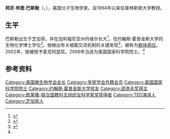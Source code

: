 {{Infobox scientist
| name              = Bonnie Lynn Bassler<br>邦尼·巴斯勒
| image             = Bonnie Bassler.jpg
| image_size        =
| alt               = 
| caption           =
| birth_date        = {{Birth year and age|1962}} 
| birth_place       = [[美國|美國]][[伊利諾州|伊利諾州]][[芝加哥|芝加哥]]
| death_date        = <!-- {{Death date and age|YYYY|MM|DD|YYYY|MM|DD}} (death date then birth date) -->
| death_place       = 
| resting_place             = 
| resting_place_coordinates = <!-- {{Coord|LAT|LONG|type:landmark|display=inline,title}} -->
| residence         = 
| citizenship       = 
| nationality       = 
| fields            = 
| workplaces        = [[普林斯顿大学|普林斯顿大学]]
| alma_mater        = 
| thesis_title      = 
| thesis_url        = 
| thesis_year       = 
| doctoral_advisor  = 
| academic_advisors = 
| doctoral_students = 
| notable_students  = 
| known_for         = 
| author_abbrev_bot = 
| author_abbrev_zoo = 
| influences        = 
| influenced        = 
| awards            = [[皇家学会|皇家学会]]会士<ref name="RoyalSociety">{{cite web
  | last = Staff
  | first = 
  | last2 = 
  | first2 = 
  | title = Professor Bonnie L. Bassler ForMemRS
  | publisher = [[The_Royal_Society|The Royal Society]] 
  | date = 
  | url = http://royalsociety.org/people/bonnie-bassler/
  | format = 
  | accessdate = 2012-10-21}}</ref>
| signature         = <!--(filename only)-->
| signature_alt     = 
| website           = <!-- {{URL|www.example.com}} -->
| footnotes         = 
| spouse            = 
}}
'''邦尼·林恩·巴斯勒'''（{{lang-en|Bonnie Lynn Bassler}}，{{bd|1962年}}），美国分子生物学家。自1994年以来任普林斯顿大学教授。

==生平==
巴斯勒出生于芝加哥，并在加利福尼亚州丹维尔长大<ref name=PNAS>{{cite journal|pages=4969–4971|title=Profile of Bonnie L. Bassler|volume=105|issue=13|date=2008-04-01|journal=Proceedings of the National Academy of Sciences|url=http://www.pnas.org/cgi/doi/10.1073/pnas.0705870105|accessdate=2018-04-02|author=Farooq Ahmed|doi=10.1073/pnas.0705870105}}</ref>，在约翰斯·霍普金斯大学的生物化学博士学位<ref name=HHMI>{{cite web|title=Bonnie L. Bassler, Ph.D.|url=http://www.hhmi.org/research/investigators/bassler_bio.html|work=Howard Hughes Medical Institute|accessdate=May 20, 2011}}</ref>。她做出有关细菌交流机制的关键发现<ref>{{cite journal|title=The languages of bacteria|date=2001-06-15|doi=10.1101/gad.899601|language=en|journal=Genes & Development|volume=15|issue=12|url=http://genesdev.cshlp.org/content/15/12/1468|pages=1468–1480|issn=0890-9369|accessdate=2018-04-02|author=Stephan Schauder, Bonnie L. Bassler}}</ref>，被称为[[群体感应|群体感应]]。 2002年，她被授予麦克阿瑟奖。2006年当选为美国国家科学院院士。<ref name=PNAS />

==参考资料==
{{reflist}}

{{Shaw Prize}}
{{欧莱雅-联合国教科文组织女科学家奖获得者}}
{{美国微生物学会会长}}
{{Authority control}}
{{DEFAULTSORT:Bassler, Bonnie}}
[[Category:美国微生物学会会长|Category:美国微生物学会会长]]
[[Category:皇家学会外籍会员|Category:皇家学会外籍会员]]
[[Category:美国国家科学院院士|Category:美国国家科学院院士]]
[[Category:约翰斯·霍普金斯大学校友|Category:约翰斯·霍普金斯大学校友]]
[[Category:邵逸夫奖得主|Category:邵逸夫奖得主]]
[[Category:欧莱雅-联合国教科文组织女科学家奖获得者|Category:欧莱雅-联合国教科文组织女科学家奖获得者]]
[[Category:TED演讲人|Category:TED演讲人]]
[[Category:芝加哥人|Category:芝加哥人]]